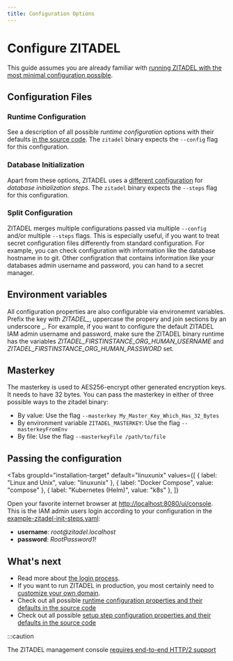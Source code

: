 ```yaml
---
title: Configuration Options
---
```



# Configure ZITADEL

This guide assumes you are already familiar with [running ZITADEL with the most minimal configuration possible](../../deploy/overview).

## Configuration Files

### Runtime Configuration

See a description of all possible _runtime configuration_ options with their defaults [in the source code](https://github.com/zitadel/zitadel/blob/main/cmd/defaults.yaml).
The `zitadel` binary expects the `--config` flag for this configuration.

### Database Initialization

Apart from these options, ZITADEL uses a [different configuration](https://github.com/zitadel/zitadel/blob/main/cmd/admin/setup/steps.yaml) for _database initialization steps_.
The `zitadel` binary expects the `--steps` flag for this configuration.

### Split Configuration

ZITADEL merges multiple configurations passed via multiple `--config` and/or multiple `--steps` flags.
This is especially useful, if you want to treat secret configuration files differently from standard configuration.
For example, you can check configuration with information like the database hostname in to git.
Other configration that contains information like your databases admin username and password, you can hand to a secret manager.

## Environment variables

All configuration properties are also configurable via environemnt variables.
Prefix the key with _ZITADEL\__, uppercase the propery and join sections by an underscore \_.
For example, if you want to configure the default ZITADEL IAM admin username and password, make sure the ZITADEL binary runtime has the variables _ZITADEL_FIRSTINSTANCE_ORG_HUMAN_USERNAME_ and _ZITADEL_FIRSTINSTANCE_ORG_HUMAN_PASSWORD_ set.

## Masterkey

The masterkey is used to AES256-encrypt other generated encryption keys.
It needs to have 32 bytes.
You can pass the masterkey in either of three possible ways to the zitadel binary:

- By value: Use the flag `--masterkey My_Master_Key_Which_Has_32_Bytes`
- By environment variable `ZITADEL_MASTERKEY`: Use the flag `--masterkeyFromEnv`
- By file: Use the flag `--masterkeyFile /path/to/file`

## Passing the configuration

<Tabs
  groupId="installation-target"
  default="linuxunix"
  values={[
    { label: "Linux and Unix", value: "linuxunix" },
    { label: "Docker Compose", value: "compose" },
    { label: "Kubernetes (Helm)", value: "k8s" },
  ]}
>
  <TabItem value="linuxunix">
    <LinuxUnix />
  </TabItem>
  <TabItem value="compose">
    <Compose />
  </TabItem>
  <TabItem value="k8s">
    <Helm />
  </TabItem>
</Tabs>

Open your favorite internet browser at [http://localhost:8080/ui/console](http://localhost:8080/ui/console).
This is the IAM admin users login according to your configuration in the [example-zitadel-init-steps.yaml](./example-zitadel-init-steps.yaml):

- **username**: _root@<span></span>zitadel.localhost_
- **password**: _RootPassword1!_

## What's next

- Read more about [the login process](../../../manuals/user-login).
- If you want to run ZITADEL in production, you most certainly need to [customize your own domain](./custom-domain).
- Check out all possible [runtime configuration properties and their defaults in the source code](https://github.com/zitadel/zitadel/blob/main/cmd/defaults.yaml)
- Check out all possible [setup step configuration properties and their defaults in the source code](https://github.com/zitadel/zitadel/blob/main/cmd/setup/steps.yaml)

:::caution

<!-- TODO: Better mark the link in the UI -->

The ZITADEL management console [requires end-to-end HTTP/2 support](/docs/guides/manage/self-hosted/http2)
